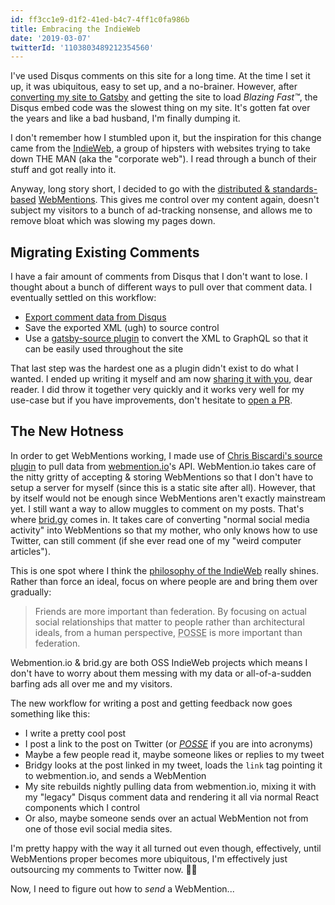 ```yaml
---
id: ff3cc1e9-d1f2-41ed-b4c7-4ff1c0fa986b
title: Embracing the IndieWeb
date: '2019-03-07'
twitterId: '1103803489212354560'
---
```


I've used Disqus comments on this site for a long time. At the time I set it up, it was ubiquitous, easy to set up, and a no-brainer. However, after [converting my site to Gatsby](/purpose-built-software/) and getting the site to load _Blazing Fast™_, the Disqus embed code was the slowest thing on my site. It's gotten fat over the years and like a bad husband, I'm finally dumping it.

I don't remember how I stumbled upon it, but the inspiration for this change came from the [IndieWeb](https://indieweb.org/), a group of hipsters with websites trying to take down THE MAN (aka the "corporate web"). I read through a bunch of their stuff and got really into it.

Anyway, long story short, I decided to go with the [distributed & standards-based](https://nicolas-hoizey.com/2017/07/so-long-disqus-hello-webmentions.html) [WebMentions](https://indieweb.org/Webmention). This gives me control over my content again, doesn't subject my visitors to a bunch of ad-tracking nonsense, and allows me to remove bloat which was slowing my pages down.

## Migrating Existing Comments

I have a fair amount of comments from Disqus that I don't want to lose. I thought about a bunch of different ways to pull over that comment data. I eventually settled on this workflow:

* [Export comment data from Disqus](https://help.disqus.com/developer/comments-export)
* Save the exported XML (ugh) to source control
* Use a [gatsby-source plugin](https://github.com/chadly/gatsby-source-disqus-xml) to convert the XML to GraphQL so that it can be easily used throughout the site

That last step was the hardest one as a plugin didn't exist to do what I wanted. I ended up writing it myself and am now [sharing it with you](https://github.com/chadly/gatsby-source-disqus-xml), dear reader. I did throw it together very quickly and it works very well for my use-case but if you have improvements, don't hesitate to [open a PR](https://github.com/chadly/gatsby-source-disqus-xml/compare?expand=1).

## The New Hotness

In order to get WebMentions working, I made use of [Chris Biscardi's source plugin](https://www.christopherbiscardi.com/post/building-gatsby-plugin-webmentions) to pull data from [webmention.io](https://webmention.io/)'s API. WebMention.io takes care of the nitty gritty of accepting & storing WebMentions so that I don't have to setup a server for myself (since this is a static site after all). However, that by itself would not be enough since WebMentions aren't exactly mainstream yet. I still want a way to allow muggles to comment on my posts. That's where [brid.gy](https://brid.gy/) comes in. It takes care of converting "normal social media activity" into WebMentions so that my mother, who only knows how to use Twitter, can still comment (if she ever read one of my "weird computer articles").

This is one spot where I think the [philosophy of the IndieWeb](https://indieweb.org/POSSE) really shines. Rather than force an ideal, focus on where people are and bring them over gradually:

> Friends are more important than federation. By focusing on actual social relationships that matter to people rather than architectural ideals, from a human perspective, <acronym title="Publish (on your) Own Site, Syndicate Elsewhere">POSSE</acronym> is more important than federation.

Webmention.io & brid.gy are both OSS IndieWeb projects which means I don't have to worry about them messing with my data or all-of-a-sudden barfing ads all over me and my visitors.

The new workflow for writing a post and getting feedback now goes something like this:

* I write a pretty cool post
* I post a link to the post on Twitter (or [_POSSE_](https://indieweb.org/POSSE) if you are into acronyms)
* Maybe a few people read it, maybe someone likes or replies to my tweet
* Bridgy looks at the post linked in my tweet, loads the `link` tag pointing it to webmention.io, and sends a WebMention
* My site rebuilds nightly pulling data from webmention.io, mixing it with my "legacy" Disqus comment data and rendering it all via normal React components which I control
* Or also, maybe someone sends over an actual WebMention not from one of those evil social media sites.

I'm pretty happy with the way it all turned out even though, effectively, until WebMentions proper becomes more ubiquitous, I'm effectively just outsourcing my comments to Twitter now. 🤷‍♂️


Now, I need to figure out how to *send* a WebMention...
